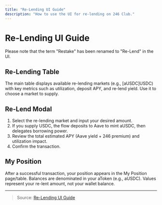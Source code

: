 ```yaml
---
title: "Re-Lending UI Guide"
description: "How to use the UI for re-lending on 246 Club."
---
```


# Re-Lending UI Guide

Please note that the term "Restake" has been renamed to "Re-Lend" in the UI.

## Re-Lending Table

The main table displays available re-lending markets (e.g., [aUSDC]USDC) with key metrics such as utilization, deposit APY, and re-lend yield. Use it to choose a market to supply.

## Re-Lend Modal

1. Select the re-lending market and input your desired amount.
2. If you supply USDC, the flow deposits to Aave to mint aUSDC, then delegates borrowing power.
3. Review the total estimated APY (Aave yield + 246 premium) and utilization impact.
4. Confirm the transaction.

## My Position

After a successful transaction, your position appears in the My Position page/table. Balances are denominated in your aToken (e.g., aUSDC). Values represent your re-lent amount, not your wallet balance.

---

> Source: [Re-Lending UI Guide](https://246-club.gitbook.io/docs/re-lending-ui-guide)


